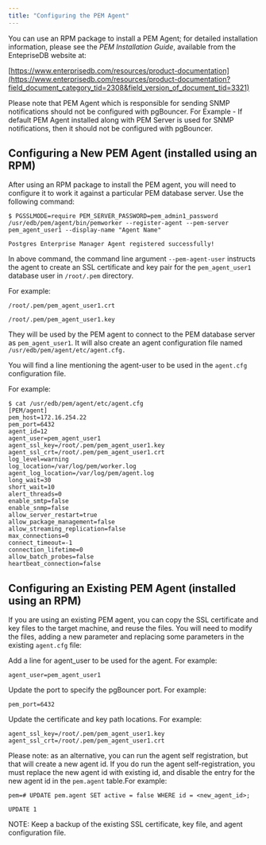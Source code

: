 ```yaml
---
title: "Configuring the PEM Agent"
---
```


<div id="configuring_the_pem_agent" class="registered_link"></div>


You can use an RPM package to install a PEM Agent; for detailed installation information, please see the *PEM Installation Guide*, available from the EntepriseDB website at:

[https://www.enterprisedb.com/resources/product-documentation](https://www.enterprisedb.com/resources/product-documentation?field_document_category_tid=2308&field_version_of_document_tid=3321)

Please note that PEM Agent which is responsible for sending SNMP notifications should not be configured with pgBouncer. For Example - If default PEM Agent installed along with PEM Server is used for SNMP notifications, then it should not be configured with pgBouncer.

## Configuring a New PEM Agent (installed using an RPM)

After using an RPM package to install the PEM agent, you will need to configure it to work it against a particular PEM database server. Use the following command:

    $ PGSSLMODE=require PEM_SERVER_PASSWORD=pem_admin1_password
    /usr/edb/pem/agent/bin/pemworker --register-agent --pem-server
    pem_agent_user1 --display-name "Agent Name"

    Postgres Enterprise Manager Agent registered successfully!

In above command, the command line argument `--pem-agent-user` instructs the agent to create an SSL certificate and key pair for the `pem_agent_user1` database user in `/root/.pem` directory.

For example:

    /root/.pem/pem_agent_user1.crt

    /root/.pem/pem_agent_user1.key

They will be used by the PEM agent to connect to the PEM database server as `pem_agent_user1`. It will also create an agent configuration file named `/usr/edb/pem/agent/etc/agent.cfg.`

You will find a line mentioning the agent-user to be used in the `agent.cfg` configuration file.

For example:

    $ cat /usr/edb/pem/agent/etc/agent.cfg
    [PEM/agent]
    pem_host=172.16.254.22
    pem_port=6432
    agent_id=12
    agent_user=pem_agent_user1
    agent_ssl_key=/root/.pem/pem_agent_user1.key
    agent_ssl_crt=/root/.pem/pem_agent_user1.crt
    log_level=warning
    log_location=/var/log/pem/worker.log
    agent_log_location=/var/log/pem/agent.log
    long_wait=30
    short_wait=10
    alert_threads=0
    enable_smtp=false
    enable_snmp=false
    allow_server_restart=true
    allow_package_management=false
    allow_streaming_replication=false
    max_connections=0
    connect_timeout=-1
    connection_lifetime=0
    allow_batch_probes=false
    heartbeat_connection=false

## Configuring an Existing PEM Agent (installed using an RPM)

If you are using an existing PEM agent, you can copy the SSL certificate and key files to the target machine, and reuse the files. You will need to modify the files, adding a new parameter and replacing some parameters in the existing `agent.cfg` file:

Add a line for agent\_user to be used for the agent. For example:

    agent_user=pem_agent_user1

Update the port to specify the pgBouncer port. For example:

    pem_port=6432

Update the certificate and key path locations. For example:

    agent_ssl_key=/root/.pem/pem_agent_user1.key
    agent_ssl_crt=/root/.pem/pem_agent_user1.crt

Please note: as an alternative, you can run the agent self registration, but that will create a new agent id. If you do run the agent self-registration, you must replace the new agent id with existing id, and disable the entry for the new agent id in the `pem.agent` table.For example:

    pem=# UPDATE pem.agent SET active = false WHERE id = <new_agent_id>;

    UPDATE 1

NOTE: Keep a backup of the existing SSL certificate, key file, and agent configuration file.
